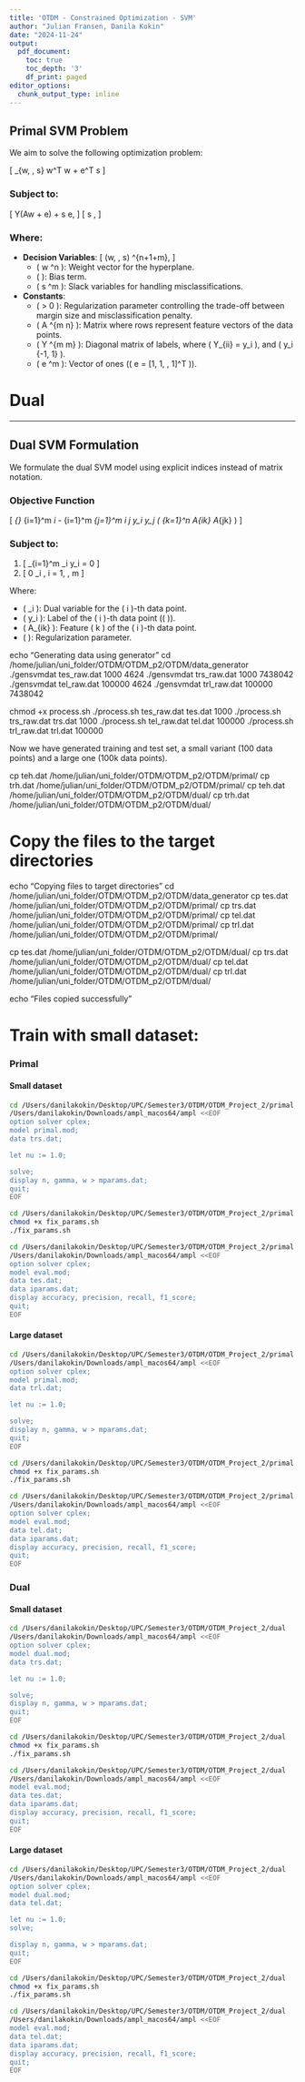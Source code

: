 ```yaml
---
title: 'OTDM - Constrained Optimization - SVM'
author: "Julian Fransen, Danila Kokin"
date: "2024-11-24"
output:
  pdf_document:
    toc: true
    toc_depth: '3'
    df_print: paged
editor_options:
  chunk_output_type: inline
---
```



## Primal SVM Problem

We aim to solve the following optimization problem:

\[
\min_{w, \gamma, s} \frac{1}{2} w^T w + \nu e^T s
\]

### Subject to:
\[
Y(Aw + \gamma e) + s \geq e,
\]
\[
s \geq 0,
\]

### Where:

- **Decision Variables**:
  \[
  (w, \gamma, s) \in \mathbb{R}^{n+1+m},
  \]
  - \( w \in \mathbb{R}^n \): Weight vector for the hyperplane.
  - \( \gamma \in \mathbb{R} \): Bias term.
  - \( s \in \mathbb{R}^m \): Slack variables for handling misclassifications.

- **Constants**:
  - \( \nu > 0 \): Regularization parameter controlling the trade-off between margin size and misclassification penalty.
  - \( A \in \mathbb{R}^{m \times n} \): Matrix where rows represent feature vectors of the data points.
  - \( Y \in \mathbb{R}^{m \times m} \): Diagonal matrix of labels, where \( Y_{ii} = y_i \), and \( y_i \in \{-1, 1\} \).
  - \( e \in \mathbb{R}^m \): Vector of ones (\( e = [1, 1, \ldots, 1]^T \)).




# Dual


---

## Dual SVM Formulation

We formulate the dual SVM model using explicit indices instead of matrix notation.

### Objective Function
\[
\max_{\lambda} \quad \sum_{i=1}^m \lambda_i - \frac{1}{2} \sum_{i=1}^m \sum_{j=1}^m \lambda_i \lambda_j y_i y_j \left( \sum_{k=1}^n A_{ik} A_{jk} \right)
\]

### Subject to:
1. \[
   \sum_{i=1}^m \lambda_i y_i = 0
   \]
2. \[
   0 \leq \lambda_i \leq \nu, \quad \forall i = 1, \dots, m
   \]

Where:

- \( \lambda_i \): Dual variable for the \( i \)-th data point.
- \( y_i \): Label of the \( i \)-th data point (\( \pm1 \)).
- \( A_{ik} \): Feature \( k \) of the \( i \)-th data point.
- \( \nu \): Regularization parameter.



echo "Generating data using generator"
cd /home/julian/uni_folder/OTDM/OTDM_p2/OTDM/data_generator
./gensvmdat tes_raw.dat 1000 4624
./gensvmdat trs_raw.dat 1000 7438042
./gensvmdat tel_raw.dat 100000 4624
./gensvmdat trl_raw.dat 100000 7438042


chmod +x process.sh
./process.sh tes_raw.dat tes.dat 1000
./process.sh trs_raw.dat trs.dat 1000
./process.sh tel_raw.dat tel.dat 100000
./process.sh trl_raw.dat trl.dat 100000



Now we have generated training and test set, a small variant (100 data points) and a large one (100k data points).


cp teh.dat /home/julian/uni_folder/OTDM/OTDM_p2/OTDM/primal/
cp trh.dat /home/julian/uni_folder/OTDM/OTDM_p2/OTDM/primal/
cp teh.dat /home/julian/uni_folder/OTDM/OTDM_p2/OTDM/dual/
cp trh.dat /home/julian/uni_folder/OTDM/OTDM_p2/OTDM/dual/

# Copy the files to the target directories
echo "Copying files to target directories"
cd /home/julian/uni_folder/OTDM/OTDM_p2/OTDM/data_generator
cp tes.dat /home/julian/uni_folder/OTDM/OTDM_p2/OTDM/primal/
cp trs.dat /home/julian/uni_folder/OTDM/OTDM_p2/OTDM/primal/
cp tel.dat /home/julian/uni_folder/OTDM/OTDM_p2/OTDM/primal/
cp trl.dat /home/julian/uni_folder/OTDM/OTDM_p2/OTDM/primal/


cp tes.dat /home/julian/uni_folder/OTDM/OTDM_p2/OTDM/dual/
cp trs.dat /home/julian/uni_folder/OTDM/OTDM_p2/OTDM/dual/
cp tel.dat /home/julian/uni_folder/OTDM/OTDM_p2/OTDM/dual/
cp trl.dat /home/julian/uni_folder/OTDM/OTDM_p2/OTDM/dual/

echo "Files copied successfully"


# Train with small dataset:

### Primal

#### Small dataset

```bash
cd /Users/danilakokin/Desktop/UPC/Semester3/OTDM/OTDM_Project_2/primal
/Users/danilakokin/Downloads/ampl_macos64/ampl <<EOF
option solver cplex;
model primal.mod;
data trs.dat;

let nu := 1.0;

solve;
display n, gamma, w > mparams.dat;
quit;
EOF
```
```bash
cd /Users/danilakokin/Desktop/UPC/Semester3/OTDM/OTDM_Project_2/primal
chmod +x fix_params.sh
./fix_params.sh
```
```bash
cd /Users/danilakokin/Desktop/UPC/Semester3/OTDM/OTDM_Project_2/primal
/Users/danilakokin/Downloads/ampl_macos64/ampl <<EOF
option solver cplex;
model eval.mod;
data tes.dat;
data iparams.dat;
display accuracy, precision, recall, f1_score;
quit;
EOF
```
#### Large dataset

```bash
cd /Users/danilakokin/Desktop/UPC/Semester3/OTDM/OTDM_Project_2/primal
/Users/danilakokin/Downloads/ampl_macos64/ampl <<EOF
option solver cplex;
model primal.mod;
data trl.dat;

let nu := 1.0;

solve;
display n, gamma, w > mparams.dat;
quit;
EOF
```

```bash
cd /Users/danilakokin/Desktop/UPC/Semester3/OTDM/OTDM_Project_2/primal
chmod +x fix_params.sh
./fix_params.sh
```

```bash
cd /Users/danilakokin/Desktop/UPC/Semester3/OTDM/OTDM_Project_2/primal
/Users/danilakokin/Downloads/ampl_macos64/ampl <<EOF
option solver cplex;
model eval.mod;
data tel.dat;
data iparams.dat;
display accuracy, precision, recall, f1_score;
quit;
EOF
```
### Dual

#### Small dataset

```bash
cd /Users/danilakokin/Desktop/UPC/Semester3/OTDM/OTDM_Project_2/dual
/Users/danilakokin/Downloads/ampl_macos64/ampl <<EOF
option solver cplex;
model dual.mod;
data trs.dat;

let nu := 1.0;

solve;
display n, gamma, w > mparams.dat;
quit;
EOF
```

```bash
cd /Users/danilakokin/Desktop/UPC/Semester3/OTDM/OTDM_Project_2/dual
chmod +x fix_params.sh
./fix_params.sh
```
```bash
cd /Users/danilakokin/Desktop/UPC/Semester3/OTDM/OTDM_Project_2/dual
/Users/danilakokin/Downloads/ampl_macos64/ampl <<EOF
model eval.mod;
data tes.dat;
data iparams.dat;
display accuracy, precision, recall, f1_score;
quit;
EOF
```
#### Large dataset

```bash
cd /Users/danilakokin/Desktop/UPC/Semester3/OTDM/OTDM_Project_2/dual
/Users/danilakokin/Downloads/ampl_macos64/ampl <<EOF
option solver cplex;
model dual.mod;
data tel.dat;

let nu := 1.0;
solve;

display n, gamma, w > mparams.dat;
quit;
EOF
```

```bash
cd /Users/danilakokin/Desktop/UPC/Semester3/OTDM/OTDM_Project_2/dual
chmod +x fix_params.sh
./fix_params.sh
```

```bash
cd /Users/danilakokin/Desktop/UPC/Semester3/OTDM/OTDM_Project_2/dual
/Users/danilakokin/Downloads/ampl_macos64/ampl <<EOF
model eval.mod;
data tel.dat;
data iparams.dat;
display accuracy, precision, recall, f1_score;
quit;
EOF
```